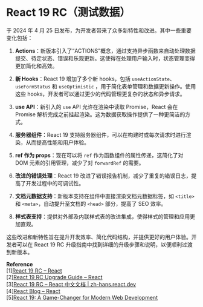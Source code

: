 # React 19 RC（测试数据）

于 2024 年 4 月 25 日发布，为开发者带来了众多新特性和改进。其中一些重要变化包括：

1. **Actions**：新版本引入了“ACTIONS”概念，通过支持异步函数来自动处理数据提交、待定状态、错误和乐观更新。这使得在处理用户输入时，状态管理变得更加简化和高效。

2. **新 Hooks**：React 19 增加了多个新 hooks，包括 `useActionState`、`useFormStatus` 和 `useOptimistic` ，用于简化表单管理和数据更新操作。使用这些 hooks，开发者可以通过更少的代码管理更复杂的状态和异步请求。

3. **use API**：新引入的 `use` API 允许在渲染中读取 Promise，React 会在 Promise 解析完成之前挂起渲染。这为数据获取操作提供了一种更简洁的方式。

4. **服务器组件**：React 19 支持服务器组件，可以在构建时或每次请求时进行渲染，从而提高性能和用户体验。

5. **ref 作为 props**：现在可以将 `ref` 作为函数组件的属性传递，这简化了对 DOM 元素的引用管理，减少了对 `forwardRef` 的需要。

6. **改进的错误处理**：React 19 改进了错误报告机制，减少了重复的错误日志，提高了开发过程中的可调试性。

7. **文档元数据支持**：新版本支持在组件中直接渲染文档元数据标签，如 `<title>` 和 `<meta>`，自动提升至文档的 `<head>` 部分，提高了 SEO 效率。

8. **样式表支持**：提供对外部及内联样式表的改进集成，使得样式的管理和应用更加直观。

这些改进和新特性旨在提升开发效率、简化代码结构，并提供更好的用户体验。开发者可以在 React 19 RC 升级指南中找到详细的升级步骤和说明，以便顺利过渡到新版本。

**Reference**  
[1][React 19 RC – React](https://react.dev/blog/2024/04/25/react-19)  
[2][React 19 RC Upgrade Guide – React](https://react.dev/blog/2024/04/25/react-19-upgrade-guide)  
[3][React 19 RC – React 中文文档 | zh-hans.react.dev](https://zh-hans.react.dev/blog/2024/04/25/react-19)  
[4][React Blog – React](https://react.dev/blog)  
[5][React 19: A Game-Changer for Modern Web Development](https://dev.to/vyan/react-19-a-game-changer-for-modern-web-development-1bih)
